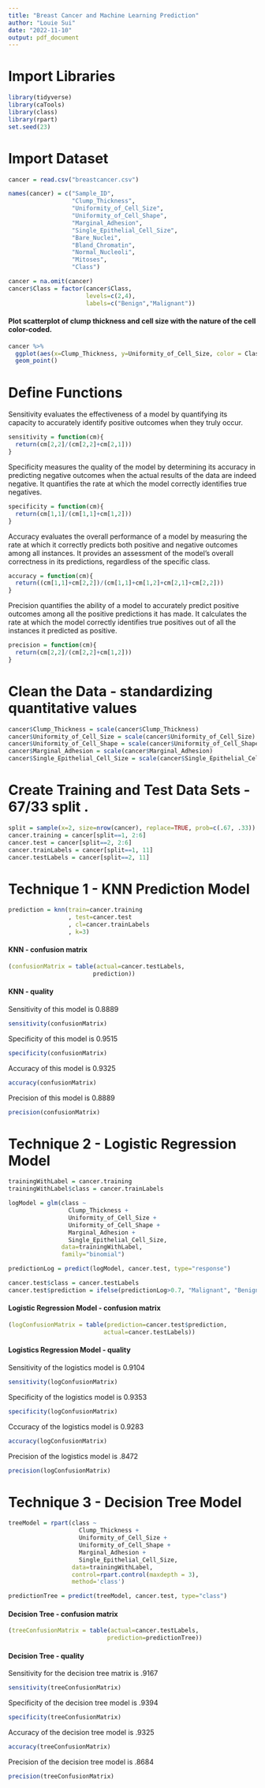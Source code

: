 ```yaml
---
title: "Breast Cancer and Machine Learning Prediction"
author: "Louie Sui"
date: "2022-11-10"
output: pdf_document
---
```


# Import Libraries
```r
library(tidyverse)
library(caTools)
library(class)
library(rpart)
set.seed(23)
```

# Import Dataset
```r
cancer = read.csv("breastcancer.csv")

names(cancer) = c("Sample_ID",
                  "Clump_Thickness",
                  "Uniformity_of_Cell_Size",
                  "Uniformity_of_Cell_Shape",
                  "Marginal_Adhesion",
                  "Single_Epithelial_Cell_Size",
                  "Bare_Nuclei",
                  "Bland_Chromatin",
                  "Normal_Nucleoli",
                  "Mitoses",
                  "Class")

cancer = na.omit(cancer)
cancer$Class = factor(cancer$Class,
                      levels=c(2,4),
                      labels=c("Benign","Malignant"))
```

#### Plot scatterplot of clump thickness and cell size with the nature of the cell color-coded. 
```r
cancer %>%
  ggplot(aes(x=Clump_Thickness, y=Uniformity_of_Cell_Size, color = Class)) +
  geom_point()
```

# Define Functions
Sensitivity evaluates the effectiveness of a model by quantifying its capacity to accurately identify positive outcomes when they truly occur.
```r
sensitivity = function(cm){
  return(cm[2,2]/(cm[2,2]+cm[2,1]))
}
```

Specificity measures the quality of the model by determining its accuracy in predicting negative outcomes when the actual results of the data are indeed negative. It quantifies
the rate at which the model correctly identifies true negatives.
```r
specificity = function(cm){
  return(cm[1,1]/(cm[1,1]+cm[1,2]))
}
```

Accuracy evaluates the overall performance of a model by measuring the rate at which it correctly predicts both positive and negative outcomes among all instances. It provides
an assessment of the model's overall correctness in its predictions, regardless of the specific class.
```r
accuracy = function(cm){
  return((cm[1,1]+cm[2,2])/(cm[1,1]+cm[1,2]+cm[2,1]+cm[2,2]))
}
```

Precision quantifies the ability of a model to accurately predict positive outcomes among all the positive predictions it has made. It calculates the rate at which the model
correctly identifies true positives out of all the instances it predicted as positive. 
```r
precision = function(cm){
  return(cm[2,2]/(cm[2,2]+cm[1,2]))
}
```

# Clean the Data - standardizing quantitative values
```r
cancer$Clump_Thickness = scale(cancer$Clump_Thickness)
cancer$Uniformity_of_Cell_Size = scale(cancer$Uniformity_of_Cell_Size)
cancer$Uniformity_of_Cell_Shape = scale(cancer$Uniformity_of_Cell_Shape)
cancer$Marginal_Adhesion = scale(cancer$Marginal_Adhesion)
cancer$Single_Epithelial_Cell_Size = scale(cancer$Single_Epithelial_Cell_Size)
```

# Create Training and Test Data Sets - 67/33 split                                                                     . 
```r
split = sample(x=2, size=nrow(cancer), replace=TRUE, prob=c(.67, .33))
cancer.training = cancer[split==1, 2:6]
cancer.test = cancer[split==2, 2:6]
cancer.trainLabels = cancer[split==1, 11]
cancer.testLabels = cancer[split==2, 11]
```

# Technique 1 - KNN Prediction Model
```r
prediction = knn(train=cancer.training
                 , test=cancer.test
                 , cl=cancer.trainLabels
                 , k=3)
```

#### KNN - confusion matrix
```r
(confusionMatrix = table(actual=cancer.testLabels,
                        prediction))
```

#### KNN - quality
Sensitivity of this model is 0.8889
```r
sensitivity(confusionMatrix)
```

Specificity of this model is 0.9515
```r
specificity(confusionMatrix)
```

Accuracy of this model is 0.9325
```r
accuracy(confusionMatrix)
```

Precision of this model is 0.8889
```r
precision(confusionMatrix)
```

# Technique 2 - Logistic Regression Model
```r
trainingWithLabel = cancer.training
trainingWithLabel$class = cancer.trainLabels

logModel = glm(class ~ 
                 Clump_Thickness + 
                 Uniformity_of_Cell_Size + 
                 Uniformity_of_Cell_Shape +
                 Marginal_Adhesion +
                 Single_Epithelial_Cell_Size, 
               data=trainingWithLabel, 
               family="binomial")

predictionLog = predict(logModel, cancer.test, type="response")

cancer.test$class = cancer.testLabels
cancer.test$prediction = ifelse(predictionLog>0.7, "Malignant", "Benign")
```

#### Logistic Regression Model - confusion matrix
```r
(logConfusionMatrix = table(prediction=cancer.test$prediction,
                           actual=cancer.testLabels))
```

#### Logistics Regression Model - quality
Sensitivity of the logistics model is 0.9104
```r
sensitivity(logConfusionMatrix)
```

Specificity of the logistics model is 0.9353
```r
specificity(logConfusionMatrix)
```

Cccuracy of the logistics model is 0.9283
```r
accuracy(logConfusionMatrix)
```

Precision of the logistics model is .8472
```r
precision(logConfusionMatrix)
```

# Technique 3 - Decision Tree Model
```r
treeModel = rpart(class ~
                    Clump_Thickness +
                    Uniformity_of_Cell_Size +
                    Uniformity_of_Cell_Shape +
                    Marginal_Adhesion +
                    Single_Epithelial_Cell_Size,
                  data=trainingWithLabel,
                  control=rpart.control(maxdepth = 3),
                  method='class')

predictionTree = predict(treeModel, cancer.test, type="class")
```

####  Decision Tree - confusion matrix
```r
(treeConfusionMatrix = table(actual=cancer.testLabels,
                            prediction=predictionTree))
```

#### Decision Tree - quality
Sensitivity for the decision tree matrix is .9167
```r
sensitivity(treeConfusionMatrix)
```

Specificity of the decision tree model is .9394
```r
specificity(treeConfusionMatrix)
```

Accuracy of the decision tree model is .9325
```r
accuracy(treeConfusionMatrix)
```

Precision of the decision tree model is .8684
```r
precision(treeConfusionMatrix)
```
